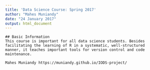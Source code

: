 ```yaml
---
title: 'Data Science Course: Spring 2017'
author: "Mahes Muniandy"
date: "24 January 2017"
output: html_document
---
```


```
## Basic Information
This course is important for all data science students. Besides facilitating the learning of R in a systematic, well-structured manner, it teaches important tools for version control and code maintenance.

Mahes Muniandy https://muniandy.github.io/IODS-project/

```

